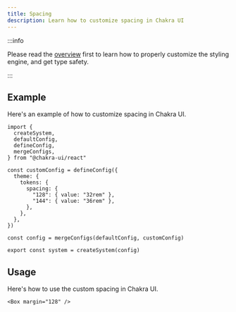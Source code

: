 ```yaml
---
title: Spacing
description: Learn how to customize spacing in Chakra UI
---
```


:::info

Please read the [overview](/docs/theming/customization/overview) first to learn
how to properly customize the styling engine, and get type safety.

:::

## Example

Here's an example of how to customize spacing in Chakra UI.

```tsx title="theme.ts"
import {
  createSystem,
  defaultConfig,
  defineConfig,
  mergeConfigs,
} from "@chakra-ui/react"

const customConfig = defineConfig({
  theme: {
    tokens: {
      spacing: {
        "128": { value: "32rem" },
        "144": { value: "36rem" },
      },
    },
  },
})

const config = mergeConfigs(defaultConfig, customConfig)

export const system = createSystem(config)
```

## Usage

Here's how to use the custom spacing in Chakra UI.

```tsx
<Box margin="128" />
```
